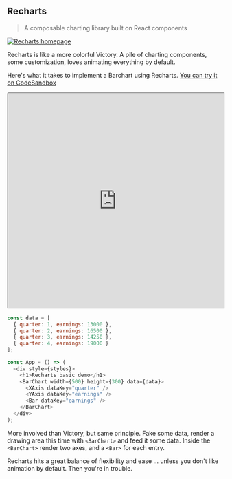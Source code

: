 ## Recharts

> A composable charting library built on React components

[![Recharts homepage](https://raw.githubusercontent.com/Swizec/react-d3js-es6-ebook/2018-version/manuscript/resources/images/2018/recharts.png)](https://recharts.org/)

Recharts is like a more colorful Victory. A pile of charting components, some
customization, loves animating everything by default.

Here's what it takes to implement a Barchart using Recharts.
[You can try it on CodeSandbox](https://codesandbox.io/s/mmkrjl7qxp)

<iframe src="https://codesandbox.io/embed/mmkrjl7qxp?codemirror=1&view=split" style="width:100%; height:500px; border:open_mouth:; border-radius: 4px; overflow:hidden;" sandbox="allow-modals allow-forms allow-popups allow-scripts allow-same-origin"></iframe>

```javascript
const data = [
  { quarter: 1, earnings: 13000 },
  { quarter: 2, earnings: 16500 },
  { quarter: 3, earnings: 14250 },
  { quarter: 4, earnings: 19000 }
];

const App = () => (
  <div style={styles}>
    <h1>Recharts basic demo</h1>
    <BarChart width={500} height={300} data={data}>
      <XAxis dataKey="quarter" />
      <YAxis dataKey="earnings" />
      <Bar dataKey="earnings" />
    </BarChart>
  </div>
);
```

More involved than Victory, but same principle. Fake some data, render a
drawing area this time with `<BarChart>` and feed it some data. Inside the
`<BarChart>` render two axes, and a `<Bar>` for each entry.

Recharts hits a great balance of flexibility and ease ... unless you don't like
animation by default. Then you're in trouble.
